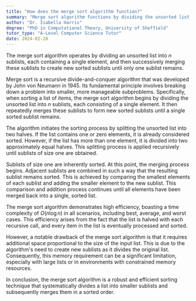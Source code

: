 ```yaml
---
title: "How does the merge sort algorithm function?"
summary: "Merge sort algorithm functions by dividing the unsorted list into n sublists, each containing one element, and then repeatedly merging sublists to produce new sorted sublists until there is only one sublist remaining."
author: "Dr. Isabella Harris"
degree: "PhD in Computational Theory, University of Sheffield"
tutor_type: "A-Level Computer Science Tutor"
date: 2024-02-28
---
```


The merge sort algorithm operates by dividing an unsorted list into $n$ sublists, each containing a single element, and then successively merging these sublists to create new sorted sublists until only one sublist remains.

Merge sort is a recursive divide-and-conquer algorithm that was developed by John von Neumann in 1945. Its fundamental principle involves breaking down a problem into smaller, more manageable subproblems. Specifically, when sorting a list of items, the merge sort algorithm begins by dividing the unsorted list into $n$ sublists, each consisting of a single element. It then repeatedly merges these sublists to form new sorted sublists until a single sorted sublist remains.

The algorithm initiates the sorting process by splitting the unsorted list into two halves. If the list contains one or zero elements, it is already considered sorted. However, if the list has more than one element, it is divided into two approximately equal halves. This splitting process is applied recursively until sublists of size one are obtained.

Sublists of size one are inherently sorted. At this point, the merging process begins. Adjacent sublists are combined in such a way that the resulting sublist remains sorted. This is achieved by comparing the smallest elements of each sublist and adding the smaller element to the new sublist. This comparison and addition process continues until all elements have been merged back into a single, sorted list.

The merge sort algorithm demonstrates high efficiency, boasting a time complexity of $O(n \log n)$ in all scenarios, including best, average, and worst cases. This efficiency arises from the fact that the list is halved with each recursive call, and every item in the list is eventually processed and sorted.

However, a notable drawback of the merge sort algorithm is that it requires additional space proportional to the size of the input list. This is due to the algorithm's need to create new sublists as it divides the original list. Consequently, this memory requirement can be a significant limitation, especially with large lists or in environments with constrained memory resources.

In conclusion, the merge sort algorithm is a robust and efficient sorting technique that systematically divides a list into smaller sublists and subsequently merges them in a sorted order.
    